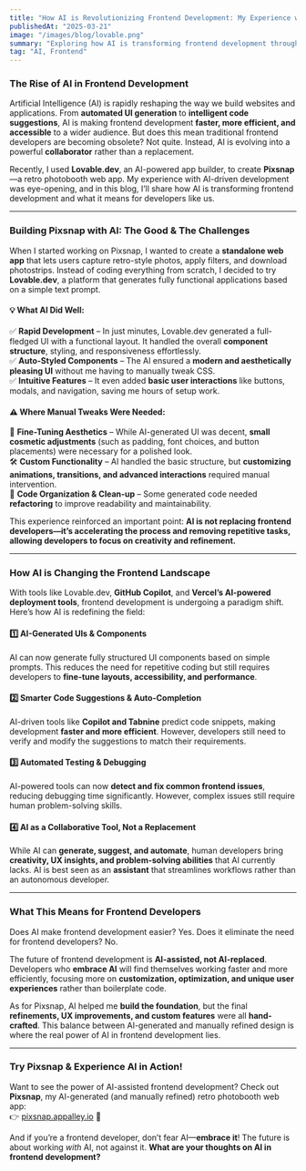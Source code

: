 ```yaml
---
title: "How AI is Revolutionizing Frontend Development: My Experience with Pixsnap & Lovable.dev"
publishedAt: "2025-03-21"
image: "/images/blog/lovable.png"
summary: "Exploring how AI is transforming frontend development through my experience building Pixsnap with Lovable.dev."
tag: "AI, Frontend"
---
```


### **The Rise of AI in Frontend Development**

Artificial Intelligence (AI) is rapidly reshaping the way we build websites and applications. From **automated UI generation** to **intelligent code suggestions**, AI is making frontend development **faster, more efficient, and accessible** to a wider audience. But does this mean traditional frontend developers are becoming obsolete? Not quite. Instead, AI is evolving into a powerful **collaborator** rather than a replacement.

Recently, I used **Lovable.dev**, an AI-powered app builder, to create **Pixsnap**—a retro photobooth web app. My experience with AI-driven development was eye-opening, and in this blog, I’ll share how AI is transforming frontend development and what it means for developers like us.

---

### **Building Pixsnap with AI: The Good & The Challenges**

When I started working on Pixsnap, I wanted to create a **standalone web app** that lets users capture retro-style photos, apply filters, and download photostrips. Instead of coding everything from scratch, I decided to try **Lovable.dev**, a platform that generates fully functional applications based on a simple text prompt.

#### **💡 What AI Did Well:**

✅ **Rapid Development** – In just minutes, Lovable.dev generated a full-fledged UI with a functional layout. It handled the overall **component structure**, styling, and responsiveness effortlessly.  
✅ **Auto-Styled Components** – The AI ensured a **modern and aesthetically pleasing UI** without me having to manually tweak CSS.  
✅ **Intuitive Features** – It even added **basic user interactions** like buttons, modals, and navigation, saving me hours of setup work.

#### **⚠️ Where Manual Tweaks Were Needed:**

🔧 **Fine-Tuning Aesthetics** – While AI-generated UI was decent, **small cosmetic adjustments** (such as padding, font choices, and button placements) were necessary for a polished look.  
🛠 **Custom Functionality** – AI handled the basic structure, but **customizing animations, transitions, and advanced interactions** required manual intervention.  
📜 **Code Organization & Clean-up** – Some generated code needed **refactoring** to improve readability and maintainability.

This experience reinforced an important point: **AI is not replacing frontend developers—it’s accelerating the process and removing repetitive tasks, allowing developers to focus on creativity and refinement.**

---

### **How AI is Changing the Frontend Landscape**

With tools like Lovable.dev, **GitHub Copilot**, and **Vercel’s AI-powered deployment tools**, frontend development is undergoing a paradigm shift. Here’s how AI is redefining the field:

#### **1️⃣ AI-Generated UIs & Components**

AI can now generate fully structured UI components based on simple prompts. This reduces the need for repetitive coding but still requires developers to **fine-tune layouts, accessibility, and performance**.

#### **2️⃣ Smarter Code Suggestions & Auto-Completion**

AI-driven tools like **Copilot and Tabnine** predict code snippets, making development **faster and more efficient**. However, developers still need to verify and modify the suggestions to match their requirements.

#### **3️⃣ Automated Testing & Debugging**

AI-powered tools can now **detect and fix common frontend issues**, reducing debugging time significantly. However, complex issues still require human problem-solving skills.

#### **4️⃣ AI as a Collaborative Tool, Not a Replacement**

While AI can **generate, suggest, and automate**, human developers bring **creativity, UX insights, and problem-solving abilities** that AI currently lacks. AI is best seen as an **assistant** that streamlines workflows rather than an autonomous developer.

---

### **What This Means for Frontend Developers**

Does AI make frontend development easier? Yes. Does it eliminate the need for frontend developers? No.

The future of frontend development is **AI-assisted, not AI-replaced**. Developers who **embrace AI** will find themselves working faster and more efficiently, focusing more on **customization, optimization, and unique user experiences** rather than boilerplate code.

As for Pixsnap, AI helped me **build the foundation**, but the final **refinements, UX improvements, and custom features** were all **hand-crafted**. This balance between AI-generated and manually refined design is where the real power of AI in frontend development lies.

---

### **Try Pixsnap & Experience AI in Action!**

Want to see the power of AI-assisted frontend development? Check out **Pixsnap**, my AI-generated (and manually refined) retro photobooth web app:  
👉 [pixsnap.appalley.io](https://pixsnap.appalley.io) 🚀

And if you’re a frontend developer, don’t fear AI—**embrace it**! The future is about working _with_ AI, not against it. **What are your thoughts on AI in frontend development?**

